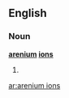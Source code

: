 ==English==

===Noun===
'''[[arenium]] [[ions]]'''

# {{plural of|[[arenium ion]]}}

[[ar:arenium ions]]
